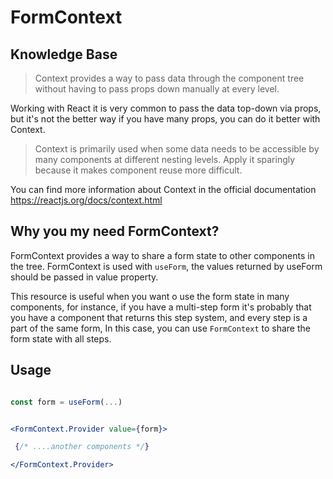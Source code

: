 
<DefaultSeo
  title="FormContext"
  titleTemplate="FormContext | useForm"
  description="FormContext provides a way to share a form state to other components in the tree."
/>

# FormContext

## Knowledge Base

> Context provides a way to pass data through the component tree without having to pass props down manually at every level.

Working with React it is very common to pass the data top-down via props, but it's not the better way if you have many props, you can do it better with Context.

> Context is primarily used when some data needs to be accessible by many components at different nesting levels. Apply it sparingly because it makes component reuse more difficult.

You can find more information about Context in the official documentation https://reactjs.org/docs/context.html

## Why you my need FormContext?

FormContext provides a way to share a form state to other components in the tree. FormContext is used with `useForm`, the values returned by useForm should be passed in value property.

This resource is useful when you want o use the form state in many components, for instance, if you have a multi-step form it's probably that you have a component that returns this step system, and every step is a part of the same form, In this case, you can use `FormContext` to share the form state with all steps.

## Usage

```jsx

const form = useForm(...)


<FormContext.Provider value={form}>

 {/* ....another components */}

</FormContext.Provider>

```
